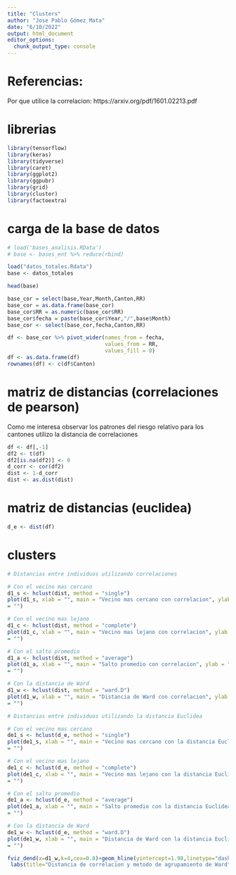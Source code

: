 ```yaml
---
title: "Clusters"
author: "Jose Pablo Gómez Mata"
date: "6/10/2022"
output: html_document
editor_options: 
  chunk_output_type: console
---
```


# Referencias:

Por que utilice la correlacion: https://arxiv.org/pdf/1601.02213.pdf 

# librerias
```r
library(tensorflow)
library(keras)
library(tidyverse)
library(caret) 
library(ggplot2)
library(ggpubr)
library(grid)
library(cluster)
library(factoextra)
```
 
# carga de la base de datos 

```r
# load('bases_analisis.RData')
# base <- bases_ent %>% reduce(rbind)

load("datos_totales.Rdata")
base <- datos_totales

head(base)

base_cor = select(base,Year,Month,Canton,RR)
base_cor = as.data.frame(base_cor)
base_cor$RR = as.numeric(base_cor$RR)
base_cor$fecha = paste(base_cor$Year,"/",base$Month)
base_cor <- select(base_cor,fecha,Canton,RR)

df <- base_cor %>% pivot_wider(names_from = fecha,
                               values_from = RR,
                               values_fill = 0)
df <- as.data.frame(df)
rownames(df) <- c(df$Canton)

```

# matriz de distancias (correlaciones de pearson)

Como me interesa observar los patrones del riesgo relativo para los cantones utilizo la distancia de correlaciones

```r
df <- df[,-1]
df2 <- t(df)
df2[is.na(df2)] <- 0
d_corr <- cor(df2)
dist <- 1-d_corr
dist <- as.dist(dist)
```


# matriz de distancias (euclidea)

```r
d_e <- dist(df)
```


# clusters

```r
# Distancias entre individuos utilizando correlaciones

# Con el vecino mas cercano
d1_s <- hclust(dist, method = "single")
plot(d1_s, xlab = "", main = "Vecino mas cercano con correlacion", ylab = "Distancia", sub
= "")

# Con el vecino mas lejano
d1_c <- hclust(dist, method = "complete")
plot(d1_c, xlab = "", main = "Vecino mas lejano con correlacion", ylab = "Distancia", sub
= "")

# Con el salto promedio
d1_a <- hclust(dist, method = "average")
plot(d1_a, xlab = "", main = "Salto promedio con correlacion", ylab = "Distancia", sub
= "")

# Con la distancia de Ward
d1_w <- hclust(dist, method = "ward.D")
plot(d1_w, xlab = "", main = "Distancia de Ward con correlacion", ylab = "Distancia", sub
= "")

# Distancias entre individuos utilizando la distancia Euclidea

# Con el vecino mas cercano
de1_s <- hclust(d_e, method = "single")
plot(de1_s, xlab = "", main = "Vecino mas cercano con la distancia Euclidea", ylab = "Distancia", sub
= "")

# Con el vecino mas lejano
de1_c <- hclust(d_e, method = "complete")
plot(de1_c, xlab = "", main = "Vecino mas lejano con la distancia Euclidea", ylab = "Distancia", sub
= "")

# Con el salto promedio
de1_a <- hclust(d_e, method = "average")
plot(de1_a, xlab = "", main = "Salto promedio con la distancia Euclidea", ylab = "Distancia", sub
= "")

# Con la distancia de Ward
de1_w <- hclust(d_e, method = "ward.D")
plot(de1_w, xlab = "", main = "Distancia de Ward con la distancia Euclidea", ylab = "Distancia", sub
= "")

```


```r
fviz_dend(x=d1_w,k=4,cex=0.8)+geom_hline(yintercept=1.98,linetype="dashed")+
 labs(title="Distancia de correlacion y metodo de agrupamiento de Ward")+aes(y=Distancia)
```





